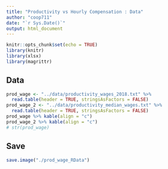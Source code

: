 ```yaml
---
title: "Productivity vs Hourly Compensation : Data"
author: "coop711"
date: "`r Sys.Date()`"
output: html_document
---
```


```r
knitr::opts_chunk$set(echo = TRUE)
library(knitr)
library(xlsx)
library(magrittr)
```

## Data

```r
prod_wage <- "../data/productivity_wages_2018.txt" %>%
  read.table(header = TRUE, stringsAsFactors = FALSE)
prod_wage_2 <- "../data/productivity_median_wages.txt" %>%
  read.table(header = TRUE, stringsAsFactors = FALSE)
prod_wage %>% kable(align = "c")
prod_wage_2 %>% kable(align = "c")
# str(prod_wage)
```

## Save

```r
save.image("./prod_wage_RData")
```
